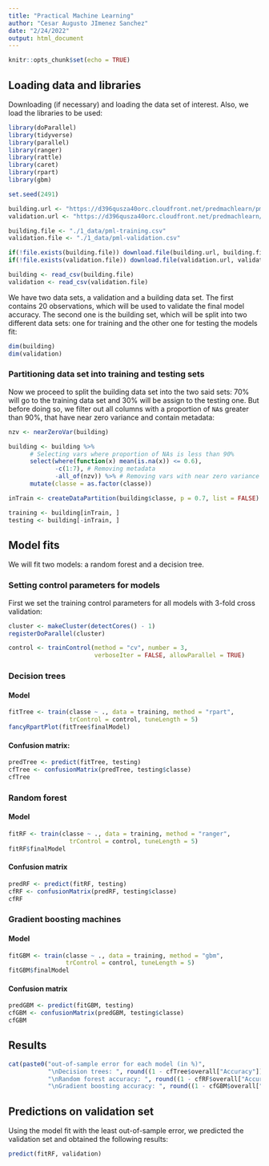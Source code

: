 ```yaml
---
title: "Practical Machine Learning"
author: "Cesar Augusto JImenez Sanchez"
date: "2/24/2022"
output: html_document
---
```


```r
knitr::opts_chunk$set(echo = TRUE)
```


## Loading data and libraries

Downloading (if necessary) and loading the data set of interest. Also, we load the libraries to be used:

```r
library(doParallel)
library(tidyverse)
library(parallel)
library(ranger)
library(rattle)
library(caret)
library(rpart)
library(gbm)

set.seed(2491)

building.url <- "https://d396qusza40orc.cloudfront.net/predmachlearn/pml-training.csv"
validation.url <- "https://d396qusza40orc.cloudfront.net/predmachlearn/pml-testing.csv"

building.file <- "./1_data/pml-training.csv"
validation.file <- "./1_data/pml-validation.csv"

if(!file.exists(building.file)) download.file(building.url, building.file)
if(!file.exists(validation.file)) download.file(validation.url, validation.file)

building <- read_csv(building.file)
validation <- read_csv(validation.file)
```

We have two data sets, a validation and a building data set. The first contains 20 observations, which will be used to validate the final model accuracy. The second one is the building set, which will be split into two different data sets: one for training and the other one for testing the models fit:

```r
dim(building)
dim(validation)
```

### Partitioning data set into training and testing sets

Now we proceed to split the building data set into the two said sets: 70% will go to the training data set and 30% will be assign to the testing one. But before doing so, we filter out all columns with a proportion of `NA`s greater than 90%, that have near zero variance and contain metadata:

```r
nzv <- nearZeroVar(building)

building <- building %>%
      # Selecting vars where proportion of NAs is less than 90%
      select(where(function(x) mean(is.na(x)) <= 0.6),
             -c(1:7), # Removing metadata
             -all_of(nzv)) %>% # Removing vars with near zero variance
      mutate(classe = as.factor(classe))

inTrain <- createDataPartition(building$classe, p = 0.7, list = FALSE)

training <- building[inTrain, ]
testing <- building[-inTrain, ]
```

## Model fits

We will fit two models: a random forest and a decision tree.

### Setting control parameters for models

First we set the training control parameters for all models with 3-fold cross validation:

```r
cluster <- makeCluster(detectCores() - 1)
registerDoParallel(cluster)

control <- trainControl(method = "cv", number = 3,
                        verboseIter = FALSE, allowParallel = TRUE)
```

### Decision trees

#### Model

```r
fitTree <- train(classe ~ ., data = training, method = "rpart",
                 trControl = control, tuneLength = 5)
fancyRpartPlot(fitTree$finalModel)
```

#### Confusion matrix:

```r
predTree <- predict(fitTree, testing)
cfTree <- confusionMatrix(predTree, testing$classe)
cfTree
```

### Random forest

#### Model

```r
fitRF <- train(classe ~ ., data = training, method = "ranger",
                 trControl = control, tuneLength = 5)
fitRF$finalModel
```

#### Confusion matrix

```r
predRF <- predict(fitRF, testing)
cfRF <- confusionMatrix(predRF, testing$classe)
cfRF
```

### Gradient boosting machines

#### Model

```r
fitGBM <- train(classe ~ ., data = training, method = "gbm",
                trControl = control, tuneLength = 5)
fitGBM$finalModel
```

#### Confusion matrix

```r
predGBM <- predict(fitGBM, testing)
cfGBM <- confusionMatrix(predGBM, testing$classe)
cfGBM
```



## Results

```r
cat(paste0("out-of-sample error for each model (in %)",
           "\nDecision trees: ", round((1 - cfTree$overall["Accuracy"]) * 100, 2),
           "\nRandom forest accuracy: ", round((1 - cfRF$overall["Accuracy"]) * 100, 2),
           "\nGradient boosting accuracy: ", round((1 - cfGBM$overall["Accuracy"]) * 100, 2)))
```

## Predictions on validation set

Using the model fit with the least out-of-sample error, we predicted the validation set and obtained the following results:

```r
predict(fitRF, validation)
```

